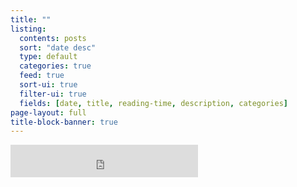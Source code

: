 ```yaml
---
title: ""
listing:
  contents: posts
  sort: "date desc"
  type: default
  categories: true
  feed: true
  sort-ui: true
  filter-ui: true
  fields: [date, title, reading-time, description, categories]
page-layout: full
title-block-banner: true
---
```


<iframe src="https://embeds.beehiiv.com/40d4b9be-4f99-4c1a-8e9e-59547c346c9c?slim=true" data-test-id="beehiiv-embed" height="52" frameborder="0" scrolling="no" style="margin: 0; border-radius: 0px !important; background-color: transparent;">

</iframe>
